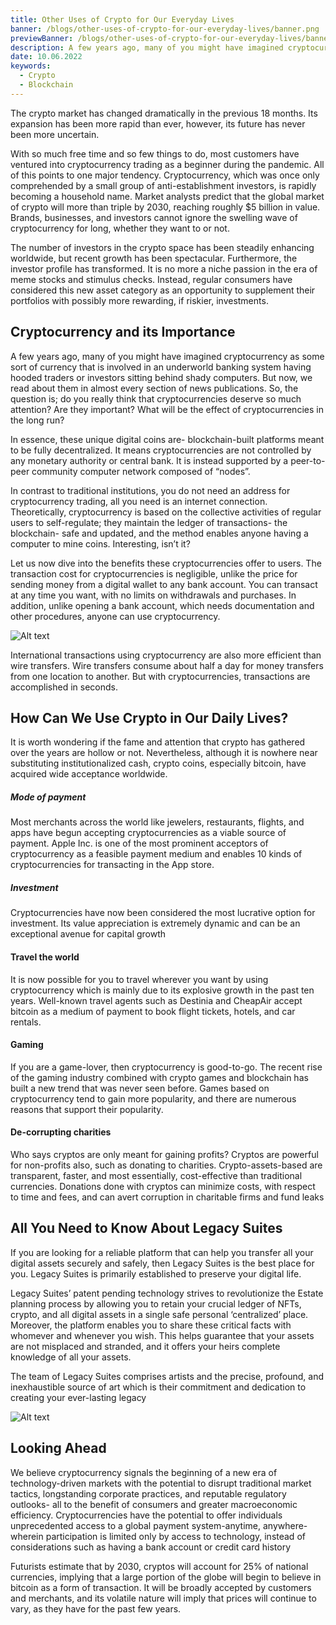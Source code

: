 ```yaml
---
title: Other Uses of Crypto for Our Everyday Lives
banner: /blogs/other-uses-of-crypto-for-our-everyday-lives/banner.png
previewBanner: /blogs/other-uses-of-crypto-for-our-everyday-lives/banner.png
description: A few years ago, many of you might have imagined cryptocurrency as some sort of currency that is involved in an underworld banking system having hooded traders or investors sitting behind shady computers.
date: 10.06.2022
keywords:
  - Crypto
  - Blockchain
---
```


The crypto market has changed dramatically in the previous 18 months. Its expansion has been more rapid than ever, however, its future has never been more uncertain.

With so much free time and so few things to do, most customers have ventured into cryptocurrency trading as a beginner during the pandemic. All of this points to one major tendency. Cryptocurrency, which was once only comprehended by a small group of anti-establishment investors, is rapidly becoming a household name. Market analysts predict that the global market of crypto will more than triple by 2030, reaching roughly $5 billion in value. Brands, businesses, and investors cannot ignore the swelling wave of cryptocurrency for long, whether they want to or not.

The number of investors in the crypto space has been steadily enhancing worldwide, but recent growth has been spectacular. Furthermore, the investor profile has transformed. It is no more a niche passion in the era of meme stocks and stimulus checks. Instead, regular consumers have considered this new asset category as an opportunity to supplement their portfolios with possibly more rewarding, if riskier, investments.

## Cryptocurrency and its Importance

A few years ago, many of you might have imagined cryptocurrency as some sort of currency that is involved in an underworld banking system having hooded traders or investors sitting behind shady computers. But now, we read about them in almost every section of news publications. So, the question is; do you really think that cryptocurrencies deserve so much attention? Are they important? What will be the effect of cryptocurrencies in the long run?

In essence, these unique digital coins are- blockchain-built platforms meant to be fully decentralized. It means cryptocurrencies are not controlled by any monetary authority or central bank. It is instead supported by a peer-to-peer community computer network composed of “nodes”.

In contrast to traditional institutions, you do not need an address for cryptocurrency trading, all you need is an internet connection. Theoretically, cryptocurrency is based on the collective activities of regular users to self-regulate; they maintain the ledger of transactions- the blockchain- safe and updated, and the method enables anyone having a computer to mine coins. Interesting, isn’t it?

Let us now dive into the benefits these cryptocurrencies offer to users.
The transaction cost for cryptocurrencies is negligible, unlike the price for sending money from a digital wallet to any bank account. You can transact at any time you want, with no limits on withdrawals and purchases. In addition, unlike opening a bank account, which needs documentation and other procedures, anyone can use cryptocurrency.

![Alt text](/blogs/other-uses-of-crypto-for-our-everyday-lives/1.png)

International transactions using cryptocurrency are also more efficient than wire transfers. Wire transfers consume about half a day for money transfers from one location to another. But with cryptocurrencies, transactions are accomplished in seconds.

## How Can We Use Crypto in Our Daily Lives?

It is worth wondering if the fame and attention that crypto has gathered over the years are hollow or not. Nevertheless, although it is nowhere near substituting institutionalized cash, crypto coins, especially bitcoin, have acquired wide acceptance worldwide.

##### Mode of payment

Most merchants across the world like jewelers, restaurants, flights, and apps have begun accepting cryptocurrencies as a viable source of payment. Apple Inc. is one of the most prominent acceptors of cryptocurrency as a feasible payment medium and enables 10 kinds of cryptocurrencies for transacting in the App store.

##### Investment

Cryptocurrencies have now been considered the most lucrative option for investment. Its value appreciation is extremely dynamic and can be an exceptional avenue for capital growth

#### Travel the world

It is now possible for you to travel wherever you want by using cryptocurrency which is mainly due to its explosive growth in the past ten years. Well-known travel agents such as Destinia and CheapAir accept bitcoin as a medium of payment to book flight tickets, hotels, and car rentals.

#### Gaming

If you are a game-lover, then cryptocurrency is good-to-go. The recent rise of the gaming industry combined with crypto games and blockchain has built a new trend that was never seen before. Games based on cryptocurrency tend to gain more popularity, and there are numerous reasons that support their popularity.

#### De-corrupting charities

Who says cryptos are only meant for gaining profits? Cryptos are powerful for non-profits also, such as donating to charities. Crypto-assets-based are transparent, faster, and most essentially, cost-effective than traditional currencies. Donations done with cryptos can minimize costs, with respect to time and fees, and can avert corruption in charitable firms and fund leaks

## All You Need to Know About Legacy Suites

If you are looking for a reliable platform that can help you transfer all your digital assets securely and safely, then Legacy Suites is the best place for you. Legacy Suites is primarily established to preserve your digital life.

Legacy Suites’ patent pending technology strives to revolutionize the Estate planning process by allowing you to retain your crucial ledger of NFTs, crypto, and all digital assets in a single safe personal ‘centralized’ place. Moreover, the platform enables you to share these critical facts with whomever and whenever you wish. This helps guarantee that your assets are not misplaced and stranded, and it offers your heirs complete knowledge of all your assets.

The team of Legacy Suites comprises artists and the precise, profound, and inexhaustible source of art which is their commitment and dedication to creating your ever-lasting legacy

![Alt text](/blogs/other-uses-of-crypto-for-our-everyday-lives/2.png)

## Looking Ahead

We believe cryptocurrency signals the beginning of a new era of technology-driven markets with the potential to disrupt traditional market tactics, longstanding corporate practices, and reputable regulatory outlooks- all to the benefit of consumers and greater macroeconomic efficiency. Cryptocurrencies have the potential to offer individuals unprecedented access to a global payment system-anytime, anywhere- wherein participation is limited only by access to technology, instead of considerations such as having a bank account or credit card history

Futurists estimate that by 2030, cryptos will account for 25% of national currencies, implying that a large portion of the globe will begin to believe in bitcoin as a form of transaction. It will be broadly accepted by customers and merchants, and its volatile nature will imply that prices will continue to vary, as they have for the past few years.
